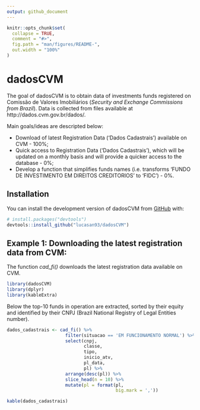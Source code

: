 ```yaml
---
output: github_document
---
```


<!-- README.md is generated from README.Rmd. Please edit that file -->

```r
knitr::opts_chunk$set(
  collapse = TRUE,
  comment = "#>",
  fig.path = "man/figures/README-",
  out.width = "100%"
)
```

# dadosCVM

<!-- badges: start -->
<!-- badges: end -->

The goal of dadosCVM is to obtain data of investments funds registered on Comissão de Valores Imobiliários (_Security and Exchange Commissions from Brazil_). Data is collected from files available at http://dados.cvm.gov.br/dados/. 

Main goals/ideas are descripted below:

  - Download of latest Registration Data ('Dados Cadastrais') available on CVM - 100%;
  - Quick access to Registration Data ('Dados Cadastrais'), which will be updated on a monthly basis and will provide a quicker access to the database - 0%;
  - Develop a function that simplifies funds names (i.e. transforms 'FUNDO DE INVESTIMENTO EM DIREITOS CREDITORIOS' to 'FIDC') - 0%.


## Installation

You can install the development version of dadosCVM from [GitHub](https://github.com/) with:

``` r
# install.packages("devtools")
devtools::install_github("lucasan93/dadosCVM")
```

## Example 1: Downloading the latest registration data from CVM:

The function _cad_fi()_ downloads the latest registration data available on CVM.

```r
library(dadosCVM)
library(dplyr)
library(kableExtra)
```

Below the top-10 funds in operation are extracted, sorted by their equity and identified by their CNPJ (Brazil National Registry of Legal Entities number).

```r
dados_cadastrais <- cad_fi() %>%
                      filter(situacao == 'EM FUNCIONAMENTO NORMAL') %>% 
                      select(cnpj,
                             classe,
                             tipo,
                             inicio_atv,
                             pl_data,
                             pl) %>% 
                      arrange(desc(pl)) %>% 
                      slice_head(n = 10) %>% 
                      mutate(pl = format(pl,
                                         big.mark = ','))

kable(dados_cadastrais)
```

